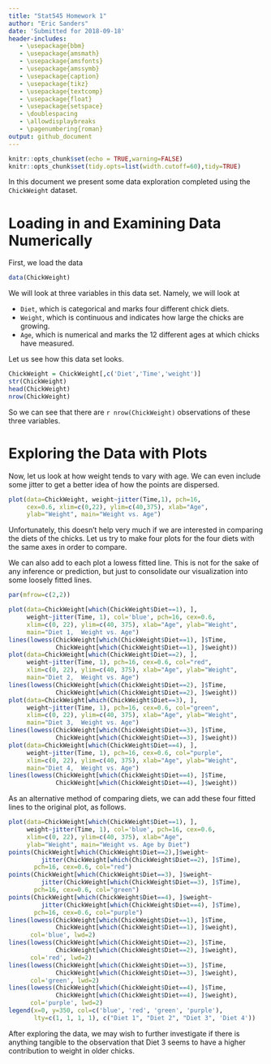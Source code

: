 ```yaml
---
title: "Stat545 Homework 1"
author: "Eric Sanders"
date: 'Submitted for 2018-09-18'
header-includes:
   - \usepackage{bbm}
   - \usepackage{amsmath}
   - \usepackage{amsfonts}
   - \usepackage{amssymb}
   - \usepackage{caption}
   - \usepackage{tikz}
   - \usepackage{textcomp}
   - \usepackage{float}
   - \usepackage{setspace}
   - \doublespacing
   - \allowdisplaybreaks
   - \pagenumbering{roman}
output: github_document
---
```


```r
knitr::opts_chunk$set(echo = TRUE,warning=FALSE)
knitr::opts_chunk$set(tidy.opts=list(width.cutoff=60),tidy=TRUE)
```

In this document we present some data exploration completed using the `ChickWeight` dataset.

# Loading in and Examining Data Numerically

First, we load the data

```r
data(ChickWeight)
```

We will look at three variables in this data set. Namely, we will look at

* `Diet`, which is categorical and marks four different chick diets.
* `Weight`, which is continuous and indicates how large the chicks are growing.
* `Age`, which is numerical and marks the 12 different ages at which chicks have measured.

Let us see how this data set looks.

```r
ChickWeight = ChickWeight[,c('Diet','Time','weight')]
str(ChickWeight)
head(ChickWeight)
nrow(ChickWeight)
```

So we can see that there are `r nrow(ChickWeight)` observations of these three variables.

# Exploring the Data with Plots

Now, let us look at how weight tends to vary with age. We can even include some jitter to get a better idea of how the points are dispersed.

```r
plot(data=ChickWeight, weight~jitter(Time,1), pch=16,
     cex=0.6, xlim=c(0,22), ylim=c(40,375), xlab="Age",
     ylab="Weight", main="Weight vs. Age")
```

Unfortunately, this doesn't help very much if we are interested in comparing the diets of the chicks. Let us try to make four plots for the four diets with the same axes in order to compare.

We can also add to each plot a lowess fitted line. This is not for the sake of any inference or prediction, but just to consolidate our visualization into some loosely fitted lines.

```r
par(mfrow=c(2,2))

plot(data=ChickWeight[which(ChickWeight$Diet==1), ],
     weight~jitter(Time, 1), col='blue', pch=16, cex=0.6, 
     xlim=c(0, 22), ylim=c(40, 375), xlab="Age", ylab="Weight",
     main="Diet 1,  Weight vs. Age")
lines(lowess(ChickWeight[which(ChickWeight$Diet==1), ]$Time,
             ChickWeight[which(ChickWeight$Diet==1), ]$weight))
plot(data=ChickWeight[which(ChickWeight$Diet==2), ],
     weight~jitter(Time, 1), pch=16, cex=0.6, col="red",
     xlim=c(0, 22), ylim=c(40, 375), xlab="Age", ylab="Weight",
     main="Diet 2,  Weight vs. Age")
lines(lowess(ChickWeight[which(ChickWeight$Diet==2), ]$Time,
             ChickWeight[which(ChickWeight$Diet==2), ]$weight))
plot(data=ChickWeight[which(ChickWeight$Diet==3), ],
     weight~jitter(Time, 1), pch=16, cex=0.6, col="green",
     xlim=c(0, 22), ylim=c(40, 375), xlab="Age", ylab="Weight",
     main="Diet 3,  Weight vs. Age")
lines(lowess(ChickWeight[which(ChickWeight$Diet==3), ]$Time,
             ChickWeight[which(ChickWeight$Diet==3), ]$weight))
plot(data=ChickWeight[which(ChickWeight$Diet==4), ],
     weight~jitter(Time, 1), pch=16, cex=0.6, col="purple",
     xlim=c(0, 22), ylim=c(40, 375), xlab="Age", ylab="Weight",
     main="Diet 4,  Weight vs. Age")
lines(lowess(ChickWeight[which(ChickWeight$Diet==4), ]$Time,
             ChickWeight[which(ChickWeight$Diet==4), ]$weight))
```

As an alternative method of comparing diets, we can add these four fitted lines to the original plot, as follows.

```r
plot(data=ChickWeight[which(ChickWeight$Diet==1), ],
     weight~jitter(Time, 1), col='blue', pch=16, cex=0.6,
     xlim=c(0, 22), ylim=c(40, 375), xlab="Age", 
     ylab="Weight", main="Weight vs. Age by Diet")
points(ChickWeight[which(ChickWeight$Diet==2),]$weight~
         jitter(ChickWeight[which(ChickWeight$Diet==2), ]$Time),
       pch=16, cex=0.6, col="red")
points(ChickWeight[which(ChickWeight$Diet==3), ]$weight~
         jitter(ChickWeight[which(ChickWeight$Diet==3), ]$Time),
       pch=16, cex=0.6, col="green")
points(ChickWeight[which(ChickWeight$Diet==4), ]$weight~
         jitter(ChickWeight[which(ChickWeight$Diet==4), ]$Time),
       pch=16, cex=0.6, col="purple")
lines(lowess(ChickWeight[which(ChickWeight$Diet==1), ]$Time,
             ChickWeight[which(ChickWeight$Diet==1), ]$weight),
      col='blue', lwd=2)
lines(lowess(ChickWeight[which(ChickWeight$Diet==2), ]$Time,
             ChickWeight[which(ChickWeight$Diet==2), ]$weight),
      col='red', lwd=2)
lines(lowess(ChickWeight[which(ChickWeight$Diet==3), ]$Time,
             ChickWeight[which(ChickWeight$Diet==3), ]$weight),
      col='green', lwd=2)
lines(lowess(ChickWeight[which(ChickWeight$Diet==4), ]$Time,
             ChickWeight[which(ChickWeight$Diet==4), ]$weight),
      col='purple', lwd=2)
legend(x=0, y=350, col=c('blue', 'red', 'green', 'purple'),
       lty=c(1, 1, 1, 1), c("Diet 1", "Diet 2", "Diet 3", 'Diet 4'))
```

After exploring the data, we may wish to further investigate if there is anything tangible to the observation that Diet 3 seems to have a higher contribution to weight in older chicks.